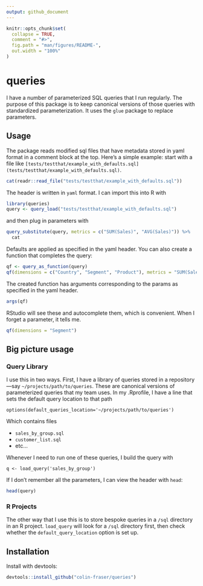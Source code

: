 ```yaml
---
output: github_document
---
```


<!-- README.md is generated from README.Rmd. Please edit that file -->

```r
knitr::opts_chunk$set(
  collapse = TRUE,
  comment = "#>",
  fig.path = "man/figures/README-",
  out.width = "100%"
)
```

# queries

<!-- badges: start -->
<!-- badges: end -->

I have a number of parameterized SQL queries that I run regularly. The purpose of this package is to keep canonical versions of those queries with standardized parameterization. It uses the `glue` package to replace parameters.

## Usage

The package reads modified sql files that have metadata stored in yaml format in a comment block at the top. Here's a simple example: start with a file like `[tests/testthat/example_with_defaults.sql](tests/testthat/example_with_defaults.sql)`. 

```r
cat(readr::read_file("tests/testthat/example_with_defaults.sql"))
```

The header is written in `yaml` format. I can import this into R with

```r
library(queries)
query <- query_load("tests/testthat/example_with_defaults.sql")
```

and then plug in parameters with

```r
query_substitute(query, metrics = c("SUM(Sales)", "AVG(Sales)")) %>% 
  cat
```

Defaults are applied as specified in the yaml header. You can also create a function that completes the query:

```r
qf <- query_as_function(query)
qf(dimensions = c("Country", "Segment", "Product"), metrics = "SUM(Sales)")
```

The created function has arguments corresponding to the params as specified in the yaml header.

```r
args(qf)
```

RStudio will see these and autocomplete them, which is convenient. When I forget a parameter, it tells me.

```r
qf(dimensions = "Segment")
```


## Big picture usage

### Query Library

I use this in two ways. First, I have a library of queries stored in a repository—say `~/projects/path/to/queries`. These are canonical versions of parameterized queries that my team uses. In my .Rprofile, I have a line that sets the default query location to that path

`options(default_queries_location='~/projects/path/to/queries')`

Which contains files

- `sales_by_group.sql`
- `customer_list.sql`
- etc...

Whenever I need to run one of these queries, I build the query with

`q <- load_query('sales_by_group')`

If I don't remember all the parameters, I can view the header with `head`:
```r
head(query)
```

### R Projects
The other way that I use this is to store bespoke queries in a `/sql` directory in an R project. `load_query` will look for a `/sql` directory first, then check whether the `default_query_location` option is set up.

## Installation

Install with devtools:

``` r
devtools::install_github("colin-fraser/queries")
```
